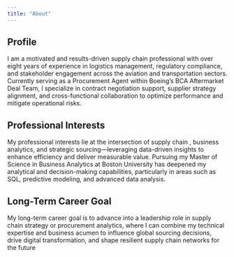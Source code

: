 ```yaml
---
title: "About"
---
```


## Profile

I am a motivated and results-driven supply chain professional with over eight years of experience in logistics management, regulatory compliance, and stakeholder engagement across the aviation and transportation sectors. Currently serving as a Procurement Agent within Boeing’s BCA Aftermarket Deal Team, I specialize in contract negotiation support, supplier strategy alignment, and cross-functional collaboration to optimize performance and mitigate operational risks.

## Professional Interests
My professional interests lie at the intersection of supply chain , business analytics, and strategic sourcing—leveraging data-driven insights to enhance efficiency and deliver measurable value. Pursuing my Master of Science in Business Analytics at Boston University has deepened my analytical and decision-making capabilities, particularly in areas such as SQL, predictive modeling, and advanced data analysis.

## Long-Term Career Goal
My long-term career goal is to advance into a leadership role in supply chain strategy or procurement analytics, where I can combine my technical expertise and business acumen to influence global sourcing decisions, drive digital transformation, and shape resilient supply chain networks for the future